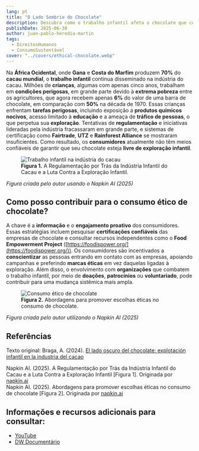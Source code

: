 ```yaml
---
lang: pt
title: "O Lado Sombrio do Chocolate"
description: Descubra como o trabalho infantil afeta o chocolate que consumimos e como fazer escolhas mais éticas.
publishDate: 2025-06-30
author: juan-pablo-heredia-martin
tags:
  - DireitosHumanos
  - ConsumoSustentável
cover: "../covers/ethical-chocolate.webp"
---
```



Na **África Ocidental**, onde **Gana** e **Costa do Marfim** produzem **70%** do **cacau mundial**, o **trabalho infantil** continua disseminado na indústria do cacau. Milhões de **crianças**, algumas com apenas cinco anos, trabalham em **condições perigosas**, em grande parte devido à **extrema pobreza** entre os agricultores, que agora recebem apenas **6%** do valor de uma barra de chocolate, em comparação com **50%** na década de 1970. Essas crianças enfrentam **tarefas perigosas**, incluindo exposição a **produtos químicos nocivos**, acesso limitado à **educação** e a ameaça de **tráfico de pessoas**, o que perpetua sua **exploração**. Tentativas de **regulamentação** e iniciativas lideradas pela indústria fracassaram em grande parte, e sistemas de certificação como **Fairtrade**, **UTZ** e **Rainforest Alliance** se mostraram insuficientes. Como resultado, os **consumidores** atualmente não têm meios confiáveis de garantir que seu chocolate esteja **livre de exploração infantil**.

<figure>
  <Image src={figure_1} alt="Trabalho infantil na indústria do cacau" />
  <figcaption>
    <strong>Figura 1.</strong> A Regulamentação por Trás da Indústria Infantil
    do Cacau e a Luta Contra a Exploração Infantil.
  </figcaption>
</figure>

_Figura criada pelo autor usando o Napkin AI (2025)_

## Como posso contribuir para o consumo ético de chocolate?

A chave é a **informação** e o **engajamento proativo** dos consumidores. Essas estratégias incluem pesquisar **certificações confiáveis** das empresas de chocolate e consultar recursos independentes como o **Food Empowerment Project** ([https://foodispower.org/](https://foodispower.org/)). Os consumidores são incentivados a **conscientizar** as pessoas entrando em contato com as empresas, apoiando campanhas e preferindo **marcas éticas** em vez daquelas ligadas à exploração. Além disso, o envolvimento com **organizações** que combatem o trabalho infantil, por meio de **doações**, **patrocínios** ou **voluntariado**, pode contribuir para uma mudança sistêmica mais ampla.

<figure>
  <Image src={figure_2} alt="Consumo ético de chocolate" />
  <figcaption>
    <strong>Figura 2.</strong> Abordagens para promover escolhas éticas no
    consumo de chocolate.
  </figcaption>
</figure>

_Figura criada pelo autor utilizando o Napkin AI (2025)_

## Referências

Texto original: Braga, A. (2024). [El lado oscuro del chocolate: explotación infantil en la industria del cacao](https://www.humanium.org/es/el-lado-oscuro-del-chocolate-explotacion-infantil-en-la-industria-del-cacao/)

Napkin AI. (2025). A Regulamentação por Trás da Indústria Infantil do Cacau e a Luta Contra a Exploração Infantil [Figura 1]. Originada por [napkin.ai](https://napkin.ai/)  
Napkin AI. (2025). Abordagens para promover escolhas éticas no consumo de chocolate [Figura 2]. Originada por [napkin.ai](https://napkin.ai/)

## Informações e recursos adicionais para consultar:

- [YouTube](https://www.youtube.com/watch?v=BzbyFLcdscw)
- [DW Documentário](https://www.dw.com/es/la-verdad-detr%C3%A1s-del-conejo-de-chocolate-trabajo-infantil-en-la-industria-del-cacao/a-71861371)
